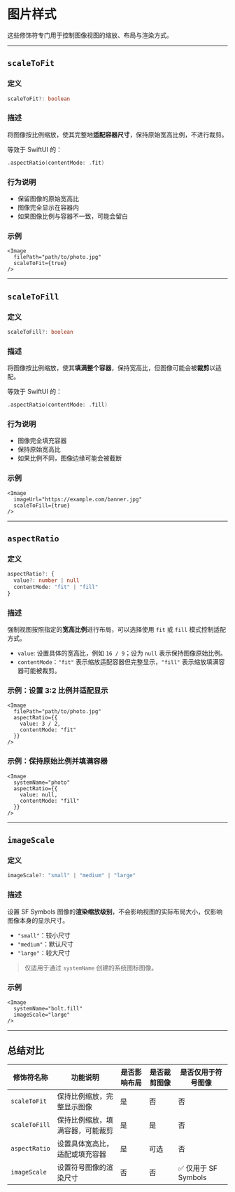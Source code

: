 # 图片样式 

这些修饰符专门用于控制图像视图的缩放、布局与渲染方式。

---

## `scaleToFit`

### 定义

```ts
scaleToFit?: boolean
```

### 描述

将图像按比例缩放，使其完整地**适配容器尺寸**，保持原始宽高比例，不进行裁剪。

等效于 SwiftUI 的：

```swift
.aspectRatio(contentMode: .fit)
```

### 行为说明

* 保留图像的原始宽高比
* 图像完全显示在容器内
* 如果图像比例与容器不一致，可能会留白

### 示例

```tsx
<Image
  filePath="path/to/photo.jpg"
  scaleToFit={true}
/>
```

---

## `scaleToFill`

### 定义

```ts
scaleToFill?: boolean
```

### 描述

将图像按比例缩放，使其**填满整个容器**，保持宽高比，但图像可能会被**裁剪**以适配。

等效于 SwiftUI 的：

```swift
.aspectRatio(contentMode: .fill)
```

### 行为说明

* 图像完全填充容器
* 保持原始宽高比
* 如果比例不同，图像边缘可能会被截断

### 示例

```tsx
<Image
  imageUrl="https://example.com/banner.jpg"
  scaleToFill={true}
/>
```

---

## `aspectRatio`

### 定义

```ts
aspectRatio?: {
  value?: number | null
  contentMode: "fit" | "fill"
}
```

### 描述

强制视图按照指定的**宽高比例**进行布局，可以选择使用 `fit` 或 `fill` 模式控制适配方式。

* `value`: 设置具体的宽高比，例如 `16 / 9`；设为 `null` 表示保持图像原始比例。
* `contentMode`：`"fit"` 表示缩放适配容器但完整显示，`"fill"` 表示缩放填满容器可能被裁剪。

### 示例：设置 3:2 比例并适配显示

```tsx
<Image
  filePath="path/to/photo.jpg"
  aspectRatio={{
    value: 3 / 2,
    contentMode: "fit"
  }}
/>
```

### 示例：保持原始比例并填满容器

```tsx
<Image
  systemName="photo"
  aspectRatio={{
    value: null,
    contentMode: "fill"
  }}
/>
```

---

## `imageScale`

### 定义

```ts
imageScale?: "small" | "medium" | "large"
```

### 描述

设置 SF Symbols 图像的**渲染缩放级别**，不会影响视图的实际布局大小，仅影响图像本身的显示尺寸。

* `"small"`：较小尺寸
* `"medium"`：默认尺寸
* `"large"`：较大尺寸

> 仅适用于通过 `systemName` 创建的系统图标图像。

### 示例

```tsx
<Image
  systemName="bolt.fill"
  imageScale="large"
/>
```

---

## 总结对比

| 修饰符名称         | 功能说明             | 是否影响布局 | 是否裁剪图像 | 是否仅用于符号图像        |
| ------------- | ---------------- | ------ | ------ | ---------------- |
| `scaleToFit`  | 保持比例缩放，完整显示图像    | 是      | 否      | 否                |
| `scaleToFill` | 保持比例缩放，填满容器，可能裁剪 | 是      | 是      | 否                |
| `aspectRatio` | 设置具体宽高比，适配或填充容器  | 是      | 可选     | 否                |
| `imageScale`  | 设置符号图像的渲染尺寸      | 否      | 否      | ✅ 仅用于 SF Symbols |
